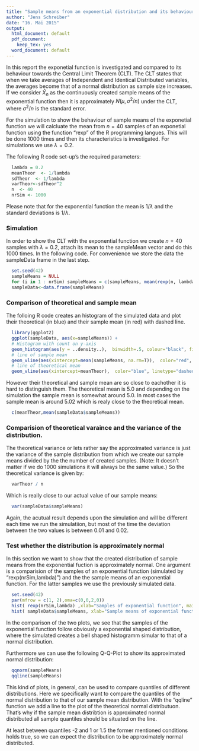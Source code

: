 ```yaml
---
title: "Sample means from an exponential distribution and its behaviour towards CLT"
author: "Jens Schreiber"
date: "16. Mai 2015"
output:
  html_document: default
  pdf_document:
    keep_tex: yes
  word_document: default
---
```

In this report the exponetial function is investigated and compared to its behaviour towards the Central Limit Theorem (CLT). The CLT states that when we take averages of Independent and Identical Distributed variables, the averages become that of a normal distribution as sample size increases. If we consider $\bar{X}_n$ as the  continuously created sample means of the exponential function then it is approximately $N(\mu,\sigma^2 / n)$ under the CLT, where $\sigma^2 / n$ is the standard error. 

For the simulation to show the behaviour of sample means of the exponetial function
we will calcluate the mean from $n=40$ samples of an exponetial function using the function "rexp" of the R programming langues. This will be done $1000$ times and then its characteristics is investigated. For simulations we use $\lambda=0.2$.

The following R code set-up's the required parameters:
```r
  lambda = 0.2
  meanTheor  <- 1/lambda
  sdTheor  <- 1/lambda
  varTheor<-sdTheor^2
  n  <- 40
  nrSim <- 1000
```

Please note that for the exponential function the mean is $1/\lambda$ and the standard deviations is $1/\lambda$. 

### Simulation
In order to show the CLT with the exponential function we create $n=40$ samples with $\lambda=0.2$, attach its mean to the sampleMean vector and do this $1000$ times. In the following code. For convenience we store the data the sampleData frame in the last step.

```r
  set.seed(42)
  sampleMeans = NULL
  for (i in 1 : nrSim) sampleMeans = c(sampleMeans, mean(rexp(n, lambda)))
  sampleData<-data.frame(sampleMeans)
````

### Comparison of theoretical and sample mean

The folloing R code creates an histogram of the simulated data and plot their theoretical (in blue) and their sample mean (in red) with dashed line. 
```r
  library(ggplot2)
  ggplot(sampleData, aes(x=sampleMeans)) + 
  # Histogram with count on y-axis
  geom_histogram(aes(y = ..density..),  binwidth=.5, colour="black", fill="white") +  
  # line of sample mean
  geom_vline(aes(xintercept=mean(sampleMeans, na.rm=T)),  color="red", linetype="dashed", size=1) +
  # line of theoretical mean
  geom_vline(aes(xintercept=meanTheor),  color="blue", linetype="dashed", size=1)  
```

However their theoretical and sample mean are so close to eachother it is hard to distinguish them. The theoretical mean is $5.0$ and depending on the simulation the sample mean is somewhat around $5.0$. In most cases the sample mean is around $5.02$ which is realy close to the theoretical mean.

```r
  c(meanTheor,mean(sampleData$sampleMeans))
```


### Comparision of theoretical varaince and the variance of the distribution.
The theoretical variance or lets rather say the approximated variance is just the variance of the sample distribution from which we create our sample means divided by the the number of created samples. (Note: It doesn't matter if we do $1000$ simulations it will always be the same value.) So the theoretical variance is given by: 
```r
  varTheor / n
```

Which is really close to our actual value of our sample means:

```r
  var(sampleData$sampleMeans)
```

Again, the acutual result depends upon the simulation and will be different each time we run the simulatiion, but most of the time the deviation between the two values is between $0.01$ and $0.02$.


### Test whether the distribution is approximately normal

In this section we want to show that the created distribution of sample means from the exponential fuction is approximately normal. One argument is a comparision of the samples of an exponential function (simulated by "rexp(nrSim,lambda)") and the the sample means of an exponential function. For the latter samples we use the previously simulated data.

```r
  set.seed(42)
  par(mfrow = c(1, 2),oma=c(0,0,2,0))
  hist( rexp(nrSim,lambda) ,xlab="Samples of exponential function", main="")                
  hist( sampleData$sampleMeans, xlab="Sample means of exponential function", main="")
```

In the comparison of the two plots, we see that the samples of the exponential function follow obviously a exponential shaped distribution, where the simulated creates a bell shaped histogramm simular to that of a normal distribution.

Furthermore we can use the following Q-Q-Plot to show its approximated normal distribution:

```r
  qqnorm(sampleMeans)
  qqline(sampleMeans)
```

This kind of plots, in general, can be used to compare quantiles of different distributions. Here we specifically want to compare the quantiles of the normal distribution to that of our sample mean distribution. With the "qqline" function we add a line to the plot of the theoretical normal distributuon. That's why if the sample mean distribtion is approximated normal distributed all sample quantiles should be situated on the line. 

At least between quantiles -2 and 1 or 1.5 the former mentioned conditions holds true, so we can expect the distribution to be approximately normal distributed. 

<!-- In this project you will investigate the exponential distribution in R and compare it with the Central Limit Theorem. The exponential distribution can be simulated in R with rexp(n, lambda) where lambda is the rate parameter. The mean of exponential distribution is 1/lambda and the standard deviation is also 1/lambda. Set lambda = 0.2 for all of the simulations. You will investigate the distribution of averages of 40 exponentials. Note that you will need to do a thousand simulations.

Illustrate via simulation and associated explanatory text the properties of the distribution of the mean of 40 exponentials.  You should
1. Show the sample mean and compare it to the theoretical mean of the distribution.
2. Show how variable the sample is (via variance) and compare it to the theoretical variance of the distribution.
3. Show that the distribution is approximately normal.

In point 3, focus on the difference between the distribution of a large collection of random exponentials and the distribution of a large collection of averages of 40 exponentials. 

As a motivating example, compare the distribution of 1000 random uniforms
hist(runif(1000))
and the distribution of 1000 averages of 40 random uniforms

mns = NULL
for (i in 1 : 1000) mns = c(mns, mean(runif(40)))
hist(mns)
This distribution looks far more Gaussian than the original uniform distribution!


This exercise is asking you to use your knowledge of the theory given in class to relate the two distributions.  
Confused?  Try re-watching video lecture 07 for a starter on how to complete this project.


Sample Project Report Structure

Of course, there are multiple ways one could structure a report to address the requirements above.  However, the more clearly you pose and answer each question, the easier it will be for reviewers to clearly identify and evaluate your work. 

A sample set of headings that could be used to guide the creation of your report might be:

Title (give an appropriate title) and Author Name
Overview: In a few (2-3) sentences explain what is going to be reported on.
Simulations: Include English explanations of the simulations you ran, with the accompanying R code. Your explanations should make clear what the R code accomplishes.
Sample Mean versus Theoretical Mean: Include figures with titles. In the figures, highlight the means you are comparing. Include text that explains the figures and what is shown on them, and provides appropriate numbers.
Sample Variance versus Theoretical Variance: Include figures (output from R) with titles. Highlight the variances you are comparing. Include text that explains your understanding of the differences of the variances.
Distribution: Via figures and text, explain how one can tell the distribution is approximately normal.--> 



